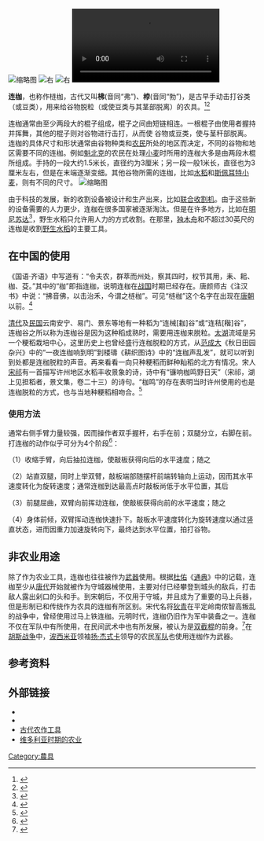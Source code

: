 [[File:Dreschflegel.jpg|缩略图]]
[[File:Dorsvlegels_-_Unknown_-_20344660_-_RCE.jpg|右]]
[[File:Threshing-with-flail-RSJ.jpg|右]]
[[File:Rhof-flegeldreschen.ogv|右]]

'''连枷'''，也称作梿枷，古代又叫'''柫'''(音同“弗”)、'''桲'''(音同“勃”)，是古早手动击打谷类（或豆类），用来给谷物脱粒（或使豆类与其茎部脱离）的农具。<ref>{{Cite web |url=https://www.toutiao.com/i6264855387309081089/ |title=存档副本 |access-date=2021-03-03 |archive-date=2020-03-31 |archive-url=https://web.archive.org/web/20200331063824/https://www.toutiao.com/i6264855387309081089/ |dead-url=no }}</ref><ref>{{Cite web |url=http://agri-history.ihns.ac.cn/scholars/zxs/threshchoice.htm |title=存档副本 |access-date=2016-08-04 |archive-date=2015-05-14 |archive-url=https://web.archive.org/web/20150514173452/http://agri-history.ihns.ac.cn/scholars/zxs/threshchoice.htm |dead-url=no }}</ref>

连枷通常由至少两段大的棍子组成，棍子之间由短链相连。一根棍子由使用者握持并挥舞，其他的棍子则对谷物进行击打，从而使
谷物或豆类，使与茎秆部脱离。连枷的具体尺寸和形状通常由谷物种类和[[农民|农民]]所处的地区而决定，不同的谷物和地区需要不同的连枷。例如[[魁北克|魁北克]]的农民在处理[[小麦|小麦]]时所用的连枷大多是由两段木棍所组成。手持的一段大约1.5米长，直径约为3厘米；另一段一般1米长，直径也为3厘米左右，但是在末端逐渐变细。其他谷物所需的连枷，比如[[大米|水稻]]和[[斯佩耳特小麦|斯佩耳特小麦]]，则有不同的尺寸。
[[File:Battage_à_Fléau.jpg|缩略图]]

由于科技的发展，新的收割设备被设计和生产出来，比如[[联合收割机|联合收割机]]。由于这些新的设备需要的人力更少，连枷在很多国家被逐渐淘汰。但是在许多地方，比如在[[明尼蘇達州|明尼苏达]]<ref>{{cite web|title=Wild Rice Regulations|url=http://dnr.state.mn.us/regulations/wildrice/index.html|website=Minnesota Department of Natural Resources|accessdate=6 September 2013|archive-date=2020-03-31|archive-url=https://web.archive.org/web/20200331063818/https://www.dnr.state.mn.us/regulations/wildrice/index.html|dead-url=no}}</ref>，野生水稻只允许用人力的方式收割。在那里，[[独木舟|独木舟]]和不超过30英尺的连枷是收割[[菰属|野生水稻]]的主要工具。 

== 在中国的使用 ==
《国语·齐语》中写道有：“令夫农，群萃而州处，察其四时，权节其用，耒、耜、枷、芟。”其中的“枷”即指连枷，说明连枷在[[战国|战国]]时期已经存在。唐颜师古《注汉书》中说：“拂音佛，以击治禾，今谓之梿枷”。可见“梿枷”这个名字在出现在[[唐朝|唐朝]]以前。<ref>{{cite web|title=老农具介绍---连枷|url=http://toutiao.com/i6264855387309081089/|accessdate=4/8/2016|author=田绿洲|archive-date=2020-03-31|archive-url=https://web.archive.org/web/20200331063824/https://www.toutiao.com/i6264855387309081089/|dead-url=no}}</ref>

[[清代|清代]]及[[中華民國|民国]]云南安宁、易门、景东等地有一种稻为“连械[耞]谷”或“连秸[稭]谷”，连枷谷之所以称为连枷谷是因为这种稻成熟时，需要用连枷来脱粒。[[太湖|太湖]]流域是另一个粳稻栽培中心，这里历史上也曾经盛行连枷脱粒的方式，从[[范成大|范成大]]《秋日田园杂兴》中的“一夜连枷响到明”到楼璹《耕织图诗》中的“连枷声乱发”，就可以听到到处都是连枷脱粒的声音。再来看看一向只种粳稻而鲜种籼稻的北方有情况。宋人[[宋祁|宋祁]]有一首描写许州地区水稻丰收景象的诗，诗中有“镰响枷鸣野日天”（宋祁，湖上见担稻者，景文集，卷二十三）的诗句。“枷鸣”的存在表明当时许州使用的也是连枷脱粒的方式，也与当地种粳稻相吻合。<ref>{{cite web|title=农具的选择：以稻谷脱粒农具为例|url=http://agri-history.ihns.ac.cn/scholars/zxs/threshchoice.htm|accessdate=4/8/2016|author=曾雄生|archive-date=2015-05-14|archive-url=https://web.archive.org/web/20150514173452/http://agri-history.ihns.ac.cn/scholars/zxs/threshchoice.htm|dead-url=no}}</ref>

=== 使用方法 ===
通常右侧手臂力量较强，因而操作者双手握杆，右手在前；双腿分立，右脚在前。打连枷的动作似乎可分为4个阶段<ref>{{cite web|title=打连枷的动作说明|url=http://blog.sciencenet.cn/blog-275648-809473.html|accessdate=4/8/2016|author=尤明庆|archive-date=2020-03-31|archive-url=https://web.archive.org/web/20200331063831/http://blog.sciencenet.cn/blog-275648-809473.html|dead-url=no}}</ref>：

（1）收缩手臂，向后抽拉连枷，使敲板获得向后的水平速度；随之

（2）站直双腿，同时上举双臂，敲板端部随摆杆前端转轴向上运动，因而其水平速度转化为旋转速度；通常连枷到达最高点时敲板尚低于水平位置，其后

（3）前腿屈曲，双臂向前挥动连枷，使敲板获得向前的水平速度；随之

（4）身体前倾，双臂挥动连枷快速扑下。敲板水平速度转化为旋转速度以通过竖直状态，进而因重力加速旋转向下，最终达到水平位置，拍打谷物。

== 非农业用途 ==

除了作为农业工具，连枷也往往被作为[[武器|武器]]使用。根据[[杜佑|杜佑]]《[[通典|通典]]》中的记载，连枷至少从[[唐代|唐代]]开始就被作为守城器械使用，主要对付已经攀登到城头的敌兵，打击敌人露出剁口的头和手。到宋朝后，不仅用于守城，并且成为了重要的马上兵器，但是形制已和传统作为农具的连枷有所区别。宋代名将[[狄青|狄青]]在平定岭南侬智高叛乱的战争中，曾经使用过马上铁连枷。元明时代，连枷仍旧作为军中装备之一。连枷不仅在军队中有所使用，在民间武术中也有所发展，被认为是[[雙節棍|双截棍]]的前身。<ref>{{cite book |author1=马明达 |title=说剑丛搞 |url=https://archive.org/details/shuojianconggao0000mami |date=2007 |publisher=中华书局 |isbn=9787101059151 |pages=[https://archive.org/details/shuojianconggao0000mami/page/192 192]-197 |edition=增订本}}</ref>在[[胡斯战争|胡斯战争]]中，[[波西米亚|波西米亚]]领袖[[揚·傑式卡|扬·杰式卡]]领导的农民[[军队|军队]]也使用连枷作为武器。

== 参考资料 ==
{{Reflist}}

== 外部链接 ==
* {{Commons category-inline|Threshing flails}}
* {{Wiktionary-inline|连枷}}
* [http://www.antiquefarmtools.info/ 古代农作工具] {{Wayback|url=http://www.antiquefarmtools.info/ |date=20100324200911 }}
* [http://history.powys.org.uk/school1/agriculture/terms.shtml 维多利亚时期的农业] {{Wayback|url=http://history.powys.org.uk/school1/agriculture/terms.shtml |date=20160303173357 }}

[[Category:農具|Category:農具]]